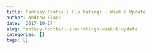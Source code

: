 ```yaml
---
title: Fantasy Football Elo Ratings - Week 6 Update
author: Andrew Flack
date: '2017-10-17'
slug: fantasy-football-elo-ratings-week-6-update
categories: []
tags: []
---
```


